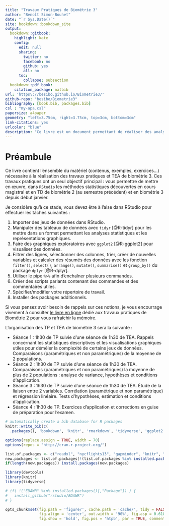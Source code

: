 ```yaml
--- 
title: "Travaux Pratiques de Biométrie 3"
author: "Benoît Simon-Bouhet"
date: "`r Sys.Date()`"
site: bookdown::bookdown_site
output: 
  bookdown::gitbook:
    highlight: kate
    config:
      edit: null
      sharing:
        twitter: no
        facebook: no
        github: yes
        all: no
      toc:
        collapse: subsection
  bookdown::pdf_book:
    citation_package: natbib
url: 'https\://besibo.github.io/Biometrie3/'
github-repo: "besibo/Biometrie3"
bibliography: [book.bib, packages.bib]
csl : "my-apa.csl"
papersize: a4paper
geometry: "left=3.75cm, right=3.75cm, top=3cm, bottom=3cm"
link-citations: yes
urlcolor: "blue"
description: "Ce livre est un document permettant de réaliser des analyses statistiques descriptives, des tests d'hypothèse, des régressions linéaires et des analyses de variances dans le cadre des travaux pratiques de Biométrie 3."
---
```


# Préambule

Ce livre contient l'ensemble du matériel (contenus, exemples, exercices...) nécessaire à la réalisation des travaux pratiques et TEA de biométrie 3. Ces travaux pratiques ont un seul objectif principal : vous permettre de mettre en œuvre, dans `RStudio` les méthodes statistiques découvertes en cours magistral et en TD de biométrie 2 (au semestre précédent) et en biométrie 3 depuis début janvier.

Je considère qu'à ce stade, vous devez être à l'aise dans RStudio pour effectuer les tâches suivantes :

1. Importer des jeux de données dans RStudio.
2. Manipuler des tableaux de données avec `tidyr` [@R-tidyr] pour les mettre dans un format permettant les analyses statistiques et les représentations graphiques.
3. Faire des graphiques exploratoires avec `ggplot2` [@R-ggplot2] pour visualiser des données.
4. Filtrer des lignes, sélectionner des colonnes, trier, créer de nouvelles variables et calculer des résumés des données avec les fonction `filter()`, `select()`, `arrange()`, `mutate()`, `summarise()` et `group_by()` du package `dplyr` [@R-dplyr].
5. Utiliser le pipe `%>%` afin d'enchaîner plusieurs commandes.
6. Créer des scripts parlants contenant des commandes et des commentaires utiles.
7. Spécifier/modifier votre répertoire de travail.
8. Installer des packages additionnels.

Si vous pensez avoir besoin de rappels sur ces notions, je vous encourrage vivement à consulter [le livre en ligne](https://besibo.github.io/Biometrie2/) dédié aux travaux pratiques de Biométrie 2 pour vous rafraîchir la mémoire.

L'organisation des TP et TEA de biométrie 3 sera la suivante :

- Séance 1 : 1h30 de TP suivie d'une séance de 1h30 de TEA. Rappels concernant les statistiques descriptives et les visualisations graphiques utiles pour déméler la complexité de certains jeux de données. Comparaisons (paramétriques et non paramétriques) de la moyenne de 2 populations.
- Séance 2 : 1h30 de TP suivie d'une séance de 1h30 de TEA. Comparaisons (paramétriques et non paramétriques) la moyenne de plus de 2 populations : analyse de variance, hypothèses et conditions d'application.
- Séance 3 : 1h30 de TP suivie d'une séance de 1h30 de TEA. Étude de la liaison entre 2 variables. Corrélation (paramétrique et non paramétrique) et régression linéaire. Tests d'hypothèses, estimation et conditions d'application.
- Séance 4 : 1h30 de TP. Exercices d'application et corrections en guise de préparation pour l'examen.

```r
# automatically create a bib database for R packages
knitr::write_bib(c(
  .packages(), 'bookdown', 'knitr', 'rmarkdown', 'tidyverse', 'ggplot2', 'gridExtra', 'skimr', 'bindrcpp', 'tidyr', 'dplyr', 'readr', "car", "readxl", "broom", "DescTools"), 'packages.bib')
```


```r
options(replace.assign = TRUE, width = 70)
options(repos = "http://cran.r-project.org/")

list.of.packages <- c("readxl", "nycflights13", "gapminder", "knitr", "tidyverse", "gridExtra", "devtools", "extrafont", "kableExtra", "skimr", "bindrcpp", "car", "DescTools", "bookdown")
new.packages <- list.of.packages[!(list.of.packages %in% installed.packages()[,"Package"])]
if(length(new.packages)) install.packages(new.packages)

library(devtools)
library(knitr)
library(tidyverse)

# if( !("EDAWR" %in% installed.packages()[,"Package"]) ) {
#   install_github("rstudio/EDAWR")
# }

opts_chunk$set(fig.path = 'figure/', cache.path = 'cache/', tidy = FALSE,
               fig.align = 'center', out.width = '90%', fig.asp = 0.618,
               fig.show = 'hold', fig.pos = 'htpb', par = TRUE, comment = NA, cache = TRUE)
```



<!-- Reference a figure by its code chunk label with the `fig:` prefix, e.g., see Figure \@ref(fig:nice-fig). Similarly, you can reference tables generated from `knitr::kable()`, e.g., see Table \@ref(tab:nice-tab). -->

<!-- You can write citations, too. For example, we are using the **bookdown** package [@R-bookdown] in this sample book, which was built on top of R Markdown and **knitr** [@xie2015]. -->
